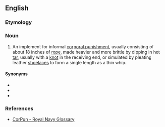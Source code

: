==English==

===Etymology===
{{compound|en|[[sennet|sennit, sennet]]|whip}}

===Noun===
{{en-noun}}

# An implement for informal [[corporal punishment]], usually consisting of about 18 inches of [[rope]], made heavier and more brittle by dipping in hot [[tar]], usually with a [[knot]] in the receiving end, or simulated by pleating leather [[shoelace]]s to form a single length as a thin whip.

====Synonyms====
* {{l|en|bimmy}}
* {{l|en|teazer}}
* {{l|en|togey}}

===References===
* [http://www.corpun.com/ukrnr7.htm CorPun - Royal Navy Glossary]